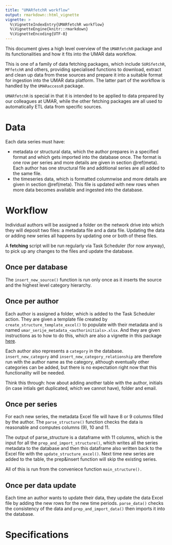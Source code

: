 ```yaml
---
title: "UMARfetchR workflow"
output: rmarkdown::html_vignette
vignette: >
  %\VignetteIndexEntry{UMARfetchR workflow}
  %\VignetteEngine{knitr::rmarkdown}
  %\VignetteEncoding{UTF-8}
---
```


This document gives a high level overview of the `UMARfetchR` package and its functionalities and how it fits into the UMAR data workflow.

This is one of a family of data fetching packages, which include `SURSfetchR`, `MFfetchR` and others, providing specialised functions to download, extract and clean up data from these sources and prepare it into a suitable format for ingestion into the UMAR data platform. The latter part of the workflow is handled by the `UMARaccessR` package.

`UMARfetchR` is special in that it is intended to be applied to data prepared by our colleagues at UMAR, while the other fetching packages are all used to automatically ETL data from specific sources.

# Data 

Each data series must have:

* metadata or structural data, which the author prepares in a specified format and which gets imported into the database once. The format is one row per series and more details are given in section \@ref(meta). Each author has one structural file and additional series are all added to the same file.
* the timeseries data, which is formatted columnwise and more details are given in section \@ref(meta). This file is updated with new rows when more data becomes available and ingested into the database. 


# Workflow

Individual authors will be assigned a folder on the network drive into which they will deposit two files: a metadata file and a data file. Updating the data or adding new series all happens by updating one or both of these files. 

A **fetching** script will be run regularly via Task Scheduler (for now anyway), to pick up any changes to the files and update the database. 

## Once per database

The `insert_new_source()` function is run only once as it inserts the source and the highest level category hierarchy. 

## Once per author

Each author is assigned a folder, which is added to the Task Scheduler action. They are given a template file created by `create_structure_template_excel()` to populate with their metadata and is named `umar_serije_metadata_<authorinitials>.xlsx`. And they are given instructions as to how to do this, which are also a vignette in this package [here](Navodila_za_avtorje.html). 

Each author also represents a `category` in the database. `insert_new_category` and `insert_new_category_relationship` are therefore run with the author name as the category, although eventually other categories can be added, but there is no expectation right now that this functionality will be needed. 

Think this through: how about adding another table with the author, initials (in case intials get duplicated, which we cannot have), folder and email. 


## Once per series 

For each new series, the metadata Excel file will have 8 or 9 columns filled by the author. The `parse_structure()` function checks the data is reasonable and computes columns (9), 10 and 11. 

The output of parse_structure is a dataframe with 11 columns, which is the input for all the `prep_and_import_structure()`, which writes all the series metadata to the database and then this dataframe also written back to the Excel file with the `update_structure_excel()`. Next time new series are added to the table, the prep&insert function will skip the existing series. 

All of this is run from the conveniece function `main_structure().`

## Once per data update

Each time an author wants to update their data, they update the data Excel file by adding the new rows for the new time periods. `parse_data()` checks the consistency of the data and `prep_and_import_data()` then imports it into the database. 

# Specifications {#specs}
